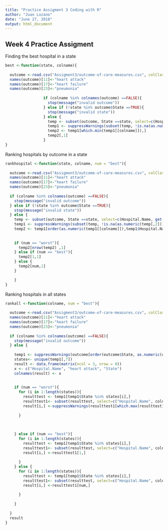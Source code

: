 ---
title: "Practice Assigment 3 Coding with R"
author: "Juan Lozano"
date: "June 27, 2018"
output: html_document
---


## Week 4 Practice Assigment 

Finding the best hospital in a state

```{r}
best <-function(state, colname){
  
  outcome <-read.csv("Assigment3/outcome-of-care-measures.csv", colClasses = "character")
  names(outcome)[11]<-"heart attack"
  names(outcome)[17]<-"heart failure"
  names(outcome)[23]<-"pneumonia"
  
                 if (colname %in% colnames(outcome) ==FALSE){
                   stop(message("invalid outcome"))
                 } else if (!state %in% outcome$State ==TRUE){
                   stop(message("invalid state"))
                 } else {
                   temp <- subset(outcome, State ==state, select=c(Hospital.Name, get(colname)))
                   temp1 <- suppressWarnings(subset(temp, !is.na(as.numeric(temp[,2]))))
                   temp2 <- temp1[which.min(temp1[[colname]]),]
                   temp2[,1]
                 }
}
```
Ranking hospitals by outcome in a state

```{r}
rankhospital <-function(state, colname, num = "best"){
  
  outcome <-read.csv("Assigment3/outcome-of-care-measures.csv", colClasses = "character")
  names(outcome)[11]<-"heart attack"
  names(outcome)[17]<-"heart failure"
  names(outcome)[23]<-"pneumonia"
  
  if (colname %in% colnames(outcome) ==FALSE){
    stop(message("invalid outcome"))
  } else if (!state %in% outcome$State ==TRUE){
    stop(message("invalid state"))
  } else {
    temp <- subset(outcome, State ==state, select=c(Hospital.Name, get(colname)))
    temp1 <- suppressWarnings(subset(temp, !is.na(as.numeric(temp[,2]))))
    temp2 <- temp1[order(as.numeric(temp1[[colname]]),temp1$Hospital.Name),]
    
    
    if (num == "worst"){
      temp2[nrow(temp2) ,1]
    } else if (num == "best"){
      temp2[1,1]
    } else {
      temp2[num,1]
    }

    }
}
```
Ranking hospitals in all states

```{r}
rankall <-function(colname, num = "best"){
  
  outcome <-read.csv("Assigment3/outcome-of-care-measures.csv", colClasses = "character")
  names(outcome)[11]<-"heart attack"
  names(outcome)[17]<-"heart failure"
  names(outcome)[23]<-"pneumonia"
  
  if (colname %in% colnames(outcome) ==FALSE){
    stop(message("invalid outcome"))
  } else {
    
    temp1 <- suppressWarnings(outcome[order(outcome$State, as.numeric(outcome[[colname]]), outcome$Hospital.Name),])
    states<- unique(temp1[,7])
    result <- data.frame(matrix(ncol = 3, nrow = 0))
    x <- c("Hospital.Name", "heart attack", "State")
    colnames(result) <- x
   
    
    if (num == "worst"){
      for (i in 1:length(states)){
        resulttest <- temp1[temp1$State %in% states[i],]
        resulttest1<- subset(resulttest, select=c("Hospital.Name", colname, "State"))
        result[i,] <-suppressWarnings(resulttest1[which.max(resulttest1[[colname]]),])
        
      }
   
      
      
    } else if (num == "best"){
      for (i in 1:length(states)){
        resulttest <- temp1[temp1$State %in% states[i],]
        resulttest1<- subset(resulttest, select=c("Hospital.Name", colname, "State"))
        result[i,] <-resulttest1[1,]
        
      }
    } else {
      for (i in 1:length(states)){
        resulttest <- temp1[temp1$State %in% states[i],]
        resulttest1<- subset(resulttest, select=c("Hospital.Name", colname, "State"))
        result[i,] <-resulttest1[num,]
        
      }
     
    }
    
  }
  result
}
```
